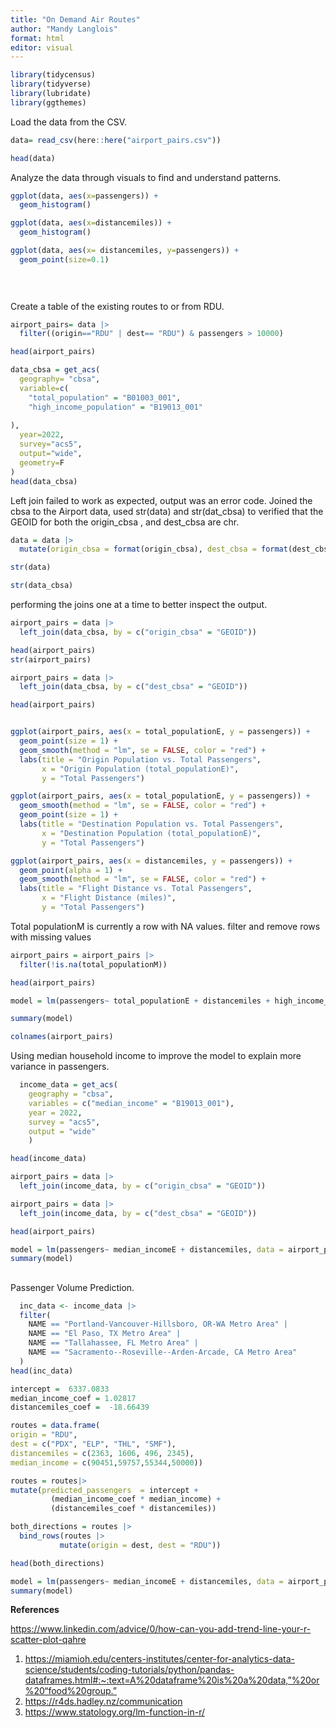 ```yaml
---
title: "On Demand Air Routes"
author: "Mandy Langlois"
format: html
editor: visual
---
```


```r
library(tidycensus)
library(tidyverse)
library(lubridate)
library(ggthemes)

```

Load the data from the CSV.

```r
data= read_csv(here::here("airport_pairs.csv"))
```

```r
head(data)
```

Analyze the data through visuals to find and understand patterns.

```r
ggplot(data, aes(x=passengers)) +
  geom_histogram()
```

```r
ggplot(data, aes(x=distancemiles)) +
  geom_histogram()
```

```r
ggplot(data, aes(x= distancemiles, y=passengers)) +
  geom_point(size=0.1)

  
  

```

Create a table of the existing routes to or from RDU.

```r
airport_pairs= data |>
  filter((origin=="RDU" | dest== "RDU") & passengers > 10000)

head(airport_pairs)
```

```r
data_cbsa = get_acs(
  geography= "cbsa",
  variable=c(
    "total_population" = "B01003_001",
    "high_income_population" = "B19013_001"
   
),
  year=2022,
  survey="acs5",
  output="wide",
  geometry=F
)
head(data_cbsa)
```

Left join failed to work as expected, output was an error code. Joined the cbsa to the Airport data, used str(data) and str(dat_cbsa) to verified that the GEOID for both the origin_cbsa , and dest_cbsa are chr.

```r
data = data |>
  mutate(origin_cbsa = format(origin_cbsa), dest_cbsa = format(dest_cbsa))

str(data)
```

```r
str(data_cbsa)
```

performing the joins one at a time to better inspect the output.

```r
airport_pairs = data |>
  left_join(data_cbsa, by = c("origin_cbsa" = "GEOID"))

head(airport_pairs)
str(airport_pairs)

airport_pairs = data |>
  left_join(data_cbsa, by = c("dest_cbsa" = "GEOID"))

head(airport_pairs)



```

```r
ggplot(airport_pairs, aes(x = total_populationE, y = passengers)) +
  geom_point(size = 1) +
  geom_smooth(method = "lm", se = FALSE, color = "red") +
  labs(title = "Origin Population vs. Total Passengers",
       x = "Origin Population (total_populationE)",
       y = "Total Passengers")

ggplot(airport_pairs, aes(x = total_populationE, y = passengers)) +
  geom_smooth(method = "lm", se = FALSE, color = "red") +
  geom_point(size = 1) +
  labs(title = "Destination Population vs. Total Passengers",
       x = "Destination Population (total_populationE)",
       y = "Total Passengers")

ggplot(airport_pairs, aes(x = distancemiles, y = passengers)) +
  geom_point(alpha = 1) +
  geom_smooth(method = "lm", se = FALSE, color = "red") +
  labs(title = "Flight Distance vs. Total Passengers",
       x = "Flight Distance (miles)",
       y = "Total Passengers")

```

Total populationM is currently a row with NA values. filter and remove rows with missing values

```r
airport_pairs = airport_pairs |>
  filter(!is.na(total_populationM))

head(airport_pairs)
```

```r
model = lm(passengers~ total_populationE + distancemiles + high_income_populationE, data = airport_pairs)

summary(model)
```

```r
colnames(airport_pairs)
```

Using median household income to improve the model to explain more variance in passengers.

```r
  income_data = get_acs(
    geography = "cbsa",
    variables = c("median_income" = "B19013_001"),
    year = 2022,
    survey = "acs5",
    output = "wide"
    )

head(income_data)
```

```r
airport_pairs = data |>
  left_join(income_data, by = c("origin_cbsa" = "GEOID"))

airport_pairs = data |>
  left_join(income_data, by = c("dest_cbsa" = "GEOID"))

head(airport_pairs)

```

```r
model = lm(passengers~ median_incomeE + distancemiles, data = airport_pairs)
summary(model)
```

## 

Passenger Volume Prediction.

```r

  inc_data <- income_data |>
  filter(
    NAME == "Portland-Vancouver-Hillsboro, OR-WA Metro Area" |
    NAME == "El Paso, TX Metro Area" |
    NAME == "Tallahassee, FL Metro Area" |
    NAME == "Sacramento--Roseville--Arden-Arcade, CA Metro Area"
  )
head(inc_data)
```

```r
intercept =  6337.0833
median_income_coef = 1.02817
distancemiles_coef =  -18.66439

routes = data.frame(
origin = "RDU",
dest = c("PDX", "ELP", "THL", "SMF"),
distancemiles = c(2363, 1606, 496, 2345),
median_income = c(90451,59757,55344,50000))

routes = routes|>
mutate(predicted_passengers  = intercept +
         (median_income_coef * median_income) +
         (distancemiles_coef * distancemiles))

both_directions = routes |>
  bind_rows(routes |>
           mutate(origin = dest, dest = "RDU"))

head(both_directions)
```

```r
model = lm(passengers~ median_incomeE + distancemiles, data = airport_pairs)
summary(model)
```

**References**

<https://www.linkedin.com/advice/0/how-can-you-add-trend-line-your-r-scatter-plot-qahre>

1.  <https://miamioh.edu/centers-institutes/center-for-analytics-data-science/students/coding-tutorials/python/pandas-dataframes.html#:~:text=A%20dataframe%20is%20a%20data,”%20or%20“food%20group.”>
2.  <https://r4ds.hadley.nz/communication>
3.  <https://www.statology.org/lm-function-in-r/>
